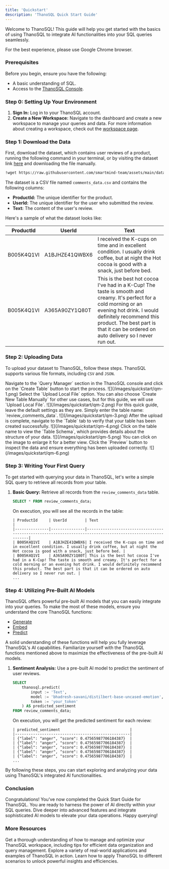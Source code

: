 ```yaml
---
title: 'Quickstart'
description: 'ThanoSQL Quick Start Guide'
---
```


Welcome to ThanoSQL! This guide will help you get started with the basics of using ThanoSQL to integrate AI functionalities into your SQL queries seamlessly.

<Warning>
  For the best experience, please use Google Chrome browser.
</Warning>

### Prerequisites

Before you begin, ensure you have the following:
- A basic understanding of SQL.
- Access to the [ThanoSQL Console](https://console.thanosql.com/).

### Step 0: Setting Up Your Environment

1. **Sign In:** Log in to your ThanoSQL account.
2. **Create a New Workspace:** Navigate to the dashboard and create a new workspace to manage your queries and data. For more information about creating a workspace, check out the [workspace page](/workspace/overview).

### Step 1: Download the Data

First, download the dataset, which contains user reviews of a product, running the following command in your terminal, or by visiting the dataset link [here](https://github.com/smartmind-team/assets/blob/main/datasets/comments_data.csv) and downloading the file manually.

```bash
!wget https://raw.githubusercontent.com/smartmind-team/assets/main/datasets/comments_data.csv
```

The dataset is a CSV file named `comments_data.csv` and contains the following columns:

- **ProductId:** The unique identifier for the product.
- **UserId:** The unique identifier for the user who submitted the review.
- **Text:** The content of the user's review.

Here's a sample of what the dataset looks like:

| ProductId | UserId | Text |
|-----------|--------|------|
| B005K4Q1VI | A1BJHZE41QWBX6 | I received the K-cups on time and in excellent condition. I usually drink coffee, but at night the Hot cocoa is good with a snack, just before bed. |
| B005K4Q1VI | A365A90ZY1Q80T | This is the best hot cocoa I've had in a K-Cup! The taste is smooth and creamy. It's perfect for a cold morning or an evening hot drink. I would definitely recommend this product. The best part is that it can be ordered on auto delivery so I never run out. |


### Step 2: Uploading Data

To upload your dataset to ThanoSQL, follow these steps. ThanoSQL supports various file formats, including `CSV` and `JSON`.

<Steps>
    <Step title="Access Query Manager and Initiate Table Creation">
        Navigate to the `Query Manager` section in the ThanoSQL console and click on the `Create Table` button to start the process.
        ![](/images/quickstart/qm-1.png)
    </Step>
    <Step title="Choose the File Upload Option">
        Select the `Upload Local File` option. You can also choose `Create New Table Manually` for other use cases, but for this guide, we will use `Upload Local File`.
        ![](/images/quickstart/qm-2.png)
    </Step>
    <Step title="Set Up Your Table Configuration">
        For this quick guide, leave the default settings as they are. Simply enter the table name: `review_comments_data`.
        ![](/images/quickstart/qm-3.png)
    </Step>
    <Step title="Upload and Verify Your Data">
        After the upload is complete, navigate to the `Table` tab to verify that your table has been created successfully.
        ![](/images/quickstart/qm-4.png)
    </Step>
    <Step title="Inspect the Table Schema">
        Click on the table name to view the `Table Schema`, which provides details about the structure of your data.
        ![](/images/quickstart/qm-5.png)
        <Tip>
            You can click on the image to enlarge it for a better view.
        </Tip>
    </Step>
    <Step title="Preview the Uploaded Data">
        Click the `Preview` button to inspect the data and ensure everything has been uploaded correctly.
        ![](/images/quickstart/qm-6.png)
    </Step>
</Steps>


### Step 3: Writing Your First Query

To get started with querying your data in ThanoSQL, let's write a simple SQL query to retrieve all records from your table.

1. **Basic Query:** Retrieve all records from the `review_comments_data` table.
    ```sql
    SELECT * FROM review_comments_data;
    ```
    On execution, you will see all the records in the table:
    ```
    | ProductId     | UserId        | Text                                                                                                       |
    |---------------|---------------|------------------------------------------------------------------------------------------------------------|
    | B005K4Q1VI    | A1BJHZE41QWBX6| I received the K-cups on time and in excellent condition. I usually drink coffee, but at night the Hot cocoa is good with a snack, just before bed. |
    | B005K4Q1VI    | A365A90ZY1Q80T| This is the best hot cocoa I've had in a K-Cup! The taste is smooth and creamy. It's perfect for a cold morning or an evening hot drink. I would definitely recommend this product. The best part is that it can be ordered on auto delivery so I never run out. |
    ...
    ```

### Step 4: Utilizing Pre-Built AI Models

<Tip>
ThanoSQL offers powerful pre-built AI models that you can easily integrate into your queries. To make the most of these models, ensure you understand the core ThanoSQL functions:

- [Generate](/functions/generate)
- [Embed](/functions/embed)
- [Predict](/functions/predict)

A solid understanding of these functions will help you fully leverage ThanoSQL's AI capabilities. Familiarize yourself with the ThanoSQL functions mentioned above to maximize the effectiveness of the pre-built AI models.
</Tip>

1. **Sentiment Analysis:** Use a pre-built AI model to predict the sentiment of user reviews.
    ```sql
    SELECT 
        thanosql.predict(
            input := 'Text',
            model := 'bhadresh-savani/distilbert-base-uncased-emotion',
            token := 'your_token'
        ) AS predicted_sentiment
    FROM review_comments_data;
    ```

    On execution, you will get the predicted sentiment for each review:
    ```
    | predicted_sentiment                               |
    |---------------------------------------------------|
    | {"label": "anger", "score": 0.47565987706184387}  |
    | {"label": "anger", "score": 0.47565987706184387}  |
    | {"label": "anger", "score": 0.47565987706184387}  |
    | {"label": "anger", "score": 0.47565987706184387}  |
    | {"label": "anger", "score": 0.47565987706184387}  |
    ...
    ```

By following these steps, you can start exploring and analyzing your data using ThanoSQL's integrated AI functionalities.


### Conclusion

Congratulations! You’ve now completed the Quick Start Guide for ThanoSQL. You are ready to harness the power of AI directly within your SQL queries. Dive deeper into advanced features and integrate sophisticated AI models to elevate your data operations. Happy querying!


### More Resources 

<Card title="Workspace Management and Optimization" icon="folder-open" iconType="duotone" href="/workspace/overview">
  Get a thorough understanding of how to manage and optimize your ThanoSQL workspace, including tips for efficient data organization and query management.
</Card>

<Card title="Use Cases Overview" icon="lightbulb" iconType="duotone" href="/use-cases/overview">
  Explore a variety of real-world applications and examples of ThanoSQL in action. Learn how to apply ThanoSQL to different scenarios to unlock powerful insights and efficiencies.
</Card>